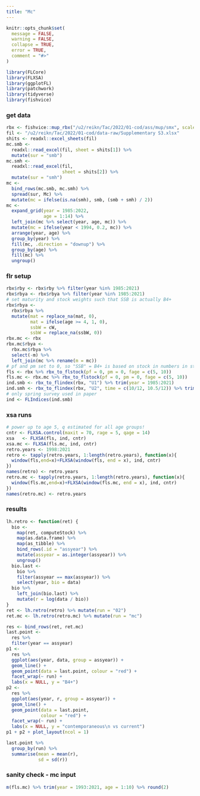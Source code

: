 ```yaml
---
title: "Mc"
---
```


```r
knitr::opts_chunk$set(
  message = FALSE, 
  warning = FALSE,
  collapse = TRUE,
  error = TRUE,
  comment = "#>"
)
```

```r
library(FLCore)
library(FLXSA)
library(ggplotFL)
library(patchwork)
library(tidyverse)
library(fishvice)
```

### get data

```r
rbx <- fishvice::mup_rbx("/u2/reikn/Tac/2022/01-cod/ass/mup/smx", scale = 1000)
fil <- "/u2/reikn/Tac/2022/01-cod/data-raw/Supplementary S3.xlsx"
shits <- readxl::excel_sheets(fil)
mc.smb <- 
  readxl::read_excel(fil, sheet = shits[1]) %>% 
  mutate(sur = "smb")
mc.smh <- 
  readxl::read_excel(fil,
                     sheet = shits[2]) %>% 
  mutate(sur = "smh")
mc <- 
  bind_rows(mc.smb, mc.smh) %>% 
  spread(sur, Mc) %>% 
  mutate(mc = ifelse(is.na(smh), smb, (smb + smh) / 2))
mc <- 
  expand_grid(year = 1985:2022,
              age = 1:14) %>% 
  left_join(mc %>% select(year, age, mc)) %>% 
  mutate(mc = ifelse(year < 1994, 0.2, mc)) %>% 
  arrange(year, age) %>% 
  group_by(year) %>% 
  fill(mc, .direction = "downup") %>% 
  group_by(age) %>% 
  fill(mc) %>% 
  ungroup()
```

### flr setup

```r
rbx$rby <- rbx$rby %>% filter(year %in% 1985:2021)
rbx$rbya <- rbx$rbya %>% filter(year %in% 1985:2021)
# set maturity and stock weights such that SSB is actually B4+
rbx$rbya <-
  rbx$rbya %>% 
  mutate(mat = replace_na(mat, 0),
         mat = ifelse(age >= 4, 1, 0),
         ssbW = cW,
         ssbW = replace_na(ssbW, 0))
rbx.mc <- rbx
rbx.mc$rbya <-
  rbx.mc$rbya %>% 
  select(-m) %>% 
  left_join(mc %>% rename(m = mc))
# pf and pm set to 0, so "SSB" = B4+ is based on stock in numbers in start of year
fls <- rbx %>% rbx_to_flstock(pf = 0, pm = 0, fage = c(5, 10))
fls.mc <- rbx.mc %>% rbx_to_flstock(pf = 0, pm = 0, fage = c(5, 10))
ind.smb <- rbx_to_flindex(rbx, "U1") %>% trim(year = 1985:2021)
ind.smh <- rbx_to_flindex(rbx, "U2", time = c(10/12, 10.5/12)) %>% trim(year = 1996:2021)
# only spring survey used in paper
ind <- FLIndices(ind.smb)
```

### xsa runs

```r
# power up to age 5, q estimated for all age groups!
cntr <- FLXSA.control(maxit = 70, rage = 5, qage = 14)
xsa   <- FLXSA(fls, ind, cntr)
xsa.mc <- FLXSA(fls.mc, ind, cntr)
retro.years <- 1998:2021
retro <- tapply(retro.years, 1:length(retro.years), function(x){
  window(fls,end=x)+FLXSA(window(fls, end = x), ind, cntr)
})
names(retro) <- retro.years
retro.mc <- tapply(retro.years, 1:length(retro.years), function(x){
  window(fls.mc,end=x)+FLXSA(window(fls.mc, end = x), ind, cntr)
})
names(retro.mc) <- retro.years
```

### results

```r
lh.retro <- function(ret) {
  bio <- 
    map(ret, computeStock) %>% 
    map(as.data.frame) %>% 
    map(as_tibble) %>% 
    bind_rows(.id = "assyear") %>% 
    mutate(assyear = as.integer(assyear)) %>% 
    ungroup()
  bio.last <- 
    bio %>% 
    filter(assyear == max(assyear)) %>% 
    select(year, bio = data)
  bio %>% 
    left_join(bio.last) %>% 
    mutate(r = log(data / bio))
}
ret <- lh.retro(retro) %>% mutate(run = "02")
ret.mc <- lh.retro(retro.mc) %>% mutate(run = "mc")
```

```r
res <- bind_rows(ret, ret.mc)
last.point <- 
  res %>% 
  filter(year == assyear)
p1 <- 
  res %>% 
  ggplot(aes(year, data, group = assyear)) +
  geom_line() +
  geom_point(data = last.point, colour = "red") +
  facet_wrap(~ run) +
  labs(x = NULL, y = "B4+")
p2 <- 
  res %>% 
  ggplot(aes(year, r, group = assyear)) +
  geom_line() +
  geom_point(data = last.point,
             colour = "red") +
  facet_wrap(~ run) +
  labs(x = NULL, y = "contemporaneous\n vs current")
p1 + p2 + plot_layout(ncol = 1)
```

```r
last.point %>% 
  group_by(run) %>% 
  summarise(mean = mean(r),
            sd = sd(r))
```

### sanity check - mc input

```r
m(fls.mc) %>% trim(year = 1993:2021, age = 1:10) %>% round(2)
```
